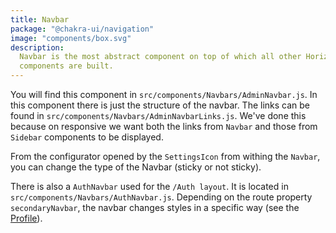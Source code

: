 ```yaml
---
title: Navbar
package: "@chakra-ui/navigation"
image: "components/box.svg"
description:
  Navbar is the most abstract component on top of which all other Horizon UI
  components are built.
---
```


You will find this component in `src/components/Navbars/AdminNavbar.js`. In this
component there is just the structure of the navbar. The links can be found in
`src/components/Navbars/AdminNavbarLinks.js`. We've done this because on
responsive we want both the links from `Navbar` and those from `Sidebar`
components to be displayed.

From the configurator opened by the `SettingsIcon` from withing the `Navbar`,
you can change the type of the Navbar (sticky or not sticky).

There is also a `AuthNavbar` used for the `/Auth layout`. It is located in
`src/components/Navbars/AuthNavbar.js`. Depending on the route property
`secondaryNavbar`, the navbar changes styles in a specific way (see the
[Profile](https://demos.creative-tim.com/horizon-ui-dashboard/#/admin/profile?ref=docs-pud)).
